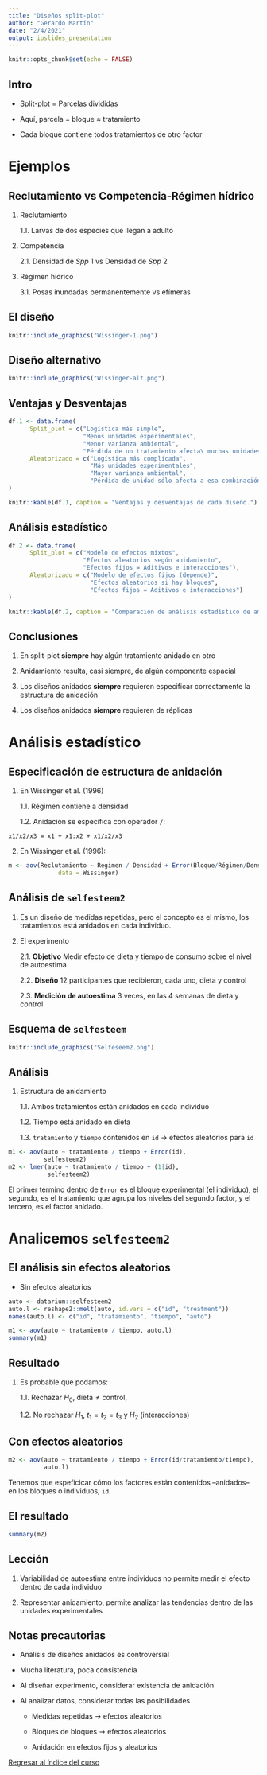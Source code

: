 ```yaml
---
title: "Diseños split-plot"
author: "Gerardo Martín"
date: "2/4/2021"
output: ioslides_presentation
---
```


```r
knitr::opts_chunk$set(echo = FALSE)
```

## Intro

- Split-plot = Parcelas divididas

- Aquí, parcela = bloque $\approx$ tratamiento

- Cada bloque contiene todos tratamientos de otro factor

# Ejemplos

## Reclutamiento vs Competencia-Régimen hídrico

1. Reclutamiento

      1.1. Larvas de dos especies que llegan a adulto

2. Competencia

      2.1. Densidad de *Spp* 1 vs Densidad de *Spp* 2 
      
3. Régimen hídrico
      
      3.1. Posas inundadas permanentemente vs efímeras

## El diseño

```r
knitr::include_graphics("Wissinger-1.png")
```

## Diseño alternativo

```r
knitr::include_graphics("Wissinger-alt.png")
```

## Ventajas y Desventajas

```r
df.1 <- data.frame(
      Split_plot = c("Logística más simple",
                     "Menos unidades experimentales",
                     "Menor varianza ambiental",
                     "Pérdida de un tratamiento afecta\ muchas unidades"),
      Aleatorizado = c("Logística más complicada",
                       "Más unidades experimentales",
                       "Mayor varianza ambiental",
                       "Pérdida de unidad sólo afecta a esa combinación de factores")
)

knitr::kable(df.1, caption = "Ventajas y desventajas de cada diseño.")
```

## Análisis estadístico

```r
df.2 <- data.frame(
      Split_plot = c("Modelo de efectos mixtos",
                     "Efectos aleatorios según anidamiento",
                     "Efectos fijos = Aditivos e interacciones"),
      Aleatorizado = c("Modelo de efectos fijos (depende)",
                       "Efectos aleatorios si hay bloques",
                       "Efectos fijos = Aditivos e interacciones")
)

knitr::kable(df.2, caption = "Comparación de análisis estadístico de ambos diseños.")
```

## Conclusiones

1. En split-plot **siempre** hay algún tratamiento anidado en otro

2. Anidamiento resulta, casi siempre, de algún componente espacial

3. Los diseños anidados **siempre** requieren especificar correctamente la estructura de anidación

4. Los diseños anidados **siempre** requieren de réplicas

# Análisis estadístico

## Especificación de estructura de anidación

1. En Wissinger et al. (1996)

      1.1. Régimen contiene a densidad
      
      1.2. Anidación se especifica con operador `/`:
      
`x1/x2/x3 = x1 + x1:x2 + x1/x2/x3`

2. En Wissinger et al. (1996):

```r
m <- aov(Reclutamiento ~ Regimen / Densidad + Error(Bloque/Régimen/Densidad),
              data = Wissinger)
```


## Análisis de `selfesteem2`

1. Es un diseño de medidas repetidas, pero el concepto es el mismo, los tratamientos está anidados en cada individuo.

2. El experimento

      2.1. **Objetivo** Medir efecto de dieta y tiempo de consumo sobre el nivel de autoestima
      
      2.2. **Diseño** 12 participantes que recibieron, cada uno, dieta y control
            
      2.3. **Medición de autoestima** 3 veces, en las 4 semanas de dieta y control
      
## Esquema de `selfesteem`

```r
knitr::include_graphics("Selfeseem2.png")
```

## Análisis

1. Estructura de anidamiento

      1.1. Ambos tratamientos están anidados en cada individuo
      
      1.2. Tiempo está anidado en dieta
      
      1.3. `tratamiento` y `tiempo` contenidos en `id` $\rightarrow$ efectos aleatorios para `id`
      
```r
m1 <- aov(auto ~ tratamiento / tiempo + Error(id),
          selfesteem2)
m2 <- lmer(auto ~ tratamiento / tiempo + (1|id),
           selfesteem2)
```

El primer término dentro de `Error` es el bloque experimental (el individuo), el segundo, es el tratamiento que agrupa los niveles del segundo factor, y el tercero, es el factor anidado.

# Analicemos `selfesteem2`

## El análisis sin efectos aleatorios

- Sin efectos aleatorios

```r
auto <- datarium::selfesteem2
auto.l <- reshape2::melt(auto, id.vars = c("id", "treatment"))
names(auto.l) <- c("id", "tratamiento", "tiempo", "auto")
```

```r
m1 <- aov(auto ~ tratamiento / tiempo, auto.l)
summary(m1)
```

## Resultado

1. Es probable que podamos:

      1.1. Rechazar $H_0,\ \mathrm{dieta} \neq \mathrm{control}$, 
      
      1.2. No rechazar $H_1,\ t_1 = t_2 = t_3$ y $H_2$ (interacciones)
      
## Con efectos aleatorios

```r
m2 <- aov(auto ~ tratamiento / tiempo + Error(id/tratamiento/tiempo),
          auto.l)
```

Tenemos que espeficicar cómo los factores están contenidos --anidados-- en los bloques o individuos, `id`.

## El resultado
```r
summary(m2)
```

## Lección

1. Variabilidad de autoestima entre individuos no permite medir el efecto dentro de cada individuo
      
2. Representar anidamiento, permite analizar las tendencias dentro de las unidades experimentales
      
## Notas precautorias

- Análisis de diseños anidados es controversial

- Mucha literatura, poca consistencia

- Al diseñar experimento, considerar existencia de anidación

- Al analizar datos, considerar todas las posibilidades
      
   - Medidas repetidas $\rightarrow$ efectos aleatorios
         
   - Bloques de bloques $\rightarrow$ efectos aleatorios
         
   - Anidación en efectos fijos y aleatorios

[Regresar al índice del curso](../index.html)